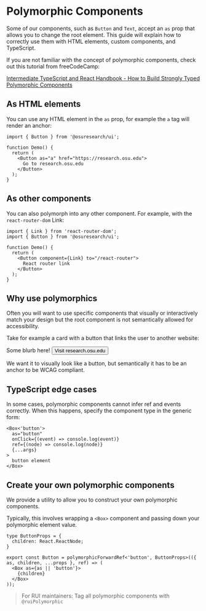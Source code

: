 

<Meta title="Getting Started / Polymorphic Components" />

# Polymorphic Components

Some of our components, such as `Button` and `Text`, accept an `as` prop that allows you to
change the root element. This guide will explain how to correctly use them
with HTML elements, custom components, and TypeScript.

If you are not familiar with the concept of polymorphic components, check out this tutorial from freeCodeCamp:

[Intermediate TypeScript and React Handbook - How to Build Strongly Typed Polymorphic Components](https://www.freecodecamp.org/news/build-strongly-typed-polymorphic-components-with-react-and-typescript/)

## As HTML elements

You can use any HTML element in the `as` prop, for example the `a` tag will render an anchor:

```tsx
import { Button } from '@osuresearch/ui';

function Demo() {
  return (
    <Button as="a" href="https://research.osu.edu">
      Go to research.osu.edu
    </Button>
  );
}
```

## As other components

You can also polymorph into any other component. For example, with the `react-router-dom` Link:

```tsx
import { Link } from 'react-router-dom';
import { Button } from '@osuresearch/ui';

function Demo() {
  return (
    <Button component={Link} to="/react-router">
      React router link
    </Button>
  );
}
```

## Why use polymorphics

Often you will want to use specific components that visually or interactively match your design but the root component is not semantically allowed for accessibility.

Take for example a card with a button that links the user to another website:

<Paper withBorder bgc="light" p="md" w={220}>
  <Text as="p" pb="md">
    Some blurb here!
  </Text>

  <Button as="a" variant="primary" href="https://research.osu.edu" target="_blank">
    Visit research.osu.edu
  </Button>
</Paper>

We want it to visually look like a button, but semantically it has to be an anchor to be WCAG compliant.

## TypeScript edge cases

In some cases, polymorphic components cannot infer ref and events correctly. When this happens, specify the component type in the generic form:

```tsx
<Box<'button'>
  as="button"
  onClick={(event) => console.log(event)}
  ref={(node) => console.log(node)}
  {...args}
>
  button element
</Box>
```

## Create your own polymorphic components

We provide a utility to allow you to construct your own polymorphic components.

Typically, this involves wrapping a `<Box>` component and passing down your polymorphic element value.

```tsx
type ButtonProps = {
  children: React.ReactNode;
}

export const Button = polymorphicForwardRef<'button', ButtonProps>(({ as, children, ...props }, ref) => (
  <Box as={as || 'button'}>
    {children}
  </Box>
));
```

>For RUI maintainers: Tag all polymorphic components with `@ruiPolymorphic`
